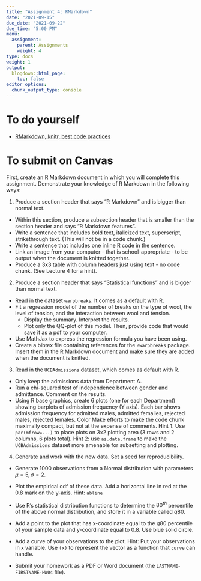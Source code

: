 ```yaml
---
title: "Assignment 4: RMarkdown"
date: "2021-09-15"
due_date: "2021-09-22"
due_time: "5:00 PM"
menu:
  assignment:
    parent: Assignments
    weight: 4
type: docs
weight: 1
output:
  blogdown::html_page:
    toc: false
editor_options: 
  chunk_output_type: console
---
```


# To do yourself

-   [RMarkdown, knitr, best code practices](https://geanders.github.io/RProgrammingForResearch/reproducible-research-1.html)

# To submit on Canvas

First, create an R Markdown document in which you will complete this assignment. Demonstrate your knowledge of R Markdown in the following ways:

1. Produce a section header that says "R Markdown" and is bigger than normal text.

-   Within this section, produce a subsection header that is smaller than the section header and says "R Markdown features".
-   Write a sentence that includes bold text, italicized text, superscript, strikethrough text. (This will not be in a code chunk.)
-   Write a sentence that includes one inline R code in the sentence.
-   Link an image from your computer - that is school-appropriate - to be output when the document is knitted together.
-   Produce a 3x3 table with column headers just using text - no code chunk. (See Lecture 4 for a hint).

2.   Produce a section header that says "Statistical functions" and is bigger than normal text.

-   Read in the dataset `warpbreaks`. It comes as a default with R.
-   Fit a regression model of the number of breaks on the type of wool, the level of tension, and the interaction between wool and tension.
    -   Display the summary. Interpret the results.
    -   Plot only the QQ-plot of this model. Then, provide code that would save it as a pdf to your computer.
-   Use MathJax to express the regression formula you have been using.
-   Create a bibtex file containing references for the `?warpbreaks` package. Insert them in the R Markdown document and make sure they are added when the document is knitted.

3.   Read in the `UCBAdmissions` dataset, which comes as default with R.

-   Only keep the admissions data from Department A.
-   Run a chi-squared test of independence between gender and admittance. Comment on the results.
- Using R base graphics, create 6 plots (one for each Department) showing barplots of admission frequency (Y axis). Each bar shows admission frequency for admitted males, admitted femailes, rejected males, rejected females. Color  Make efforts to make the code chunk maximally compact, but not at the expense of comments. Hint 1: Use `par(mfrow=...)` to place plots on 3x2 plotting area (3 rows and 2 columns, 6 plots total). Hint 2: use `as.data.frame` to make the `UCBAdmissions` dataset more amenable for subsetting and plotting.

4. Generate and work with the new data. Set a seed for reproducibility.

-   Generate $1000$ observations from a Normal distribution with parameters $\mu=5, \sigma=2$.
-   Plot the empirical cdf of these data. Add a horizontal line in red at the $0.8$ mark on the y-axis. Hint: `abline`
-   Use R's statistical distribution functions to determine the $80^{th}$ percentile of the above normal distribution, and store it in a variable called $q80$.
-   Add a point to the plot that has x-coordinate equal to the $q80$ percentile of your sample data and y-coordinate equal to $0.8$. Use blue solid circle.
- Add a curve of your observations to the plot. Hint: Put your observations in `x` variable. Use `(x)` to represent the vector as a function that `curve` can handle.

- Submit your homework as a<!--n RMarkdown document (the `LASTNAME-FIRSTNAME-HW02.Rmd` file), as well as knitted--> PDF or Word document (the `LASTNAME-FIRSTNAME-HW04` file).<!-- Make sure that the knitted version shows both the code chunks and their output.-->



